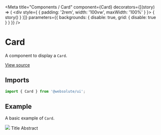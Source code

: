 
<Meta
  title="Components / Card"
  component={Card}
  decorators={[(story) => (
    <div style={ { padding: '2rem', width: '100vw', maxWidth: '100%' } }>
      { story() }
    </div>
  )]}
  parameters={{ backgrounds: { disable: true, grid: { disable: true } } }}
/>

# Card

A component to display a `Card`.

[View source](https://github.com/actarian/design-system/tree/main/src/ui/components/card)

## Imports

```js
import { Card } from '@websolute/ui';
```

## Example

A basic example of `Card`.

<Canvas>
  <Story name="Card">
    <Card type="beta" width="320px">
      <Media aspect={2 / 1}>
        <img src={'https://picsum.photos/640/320'} />
      </Media>
      <Card.Content>
        <Text size="6">Title</Text>
        <Text size="default">Abstract</Text>
      </Card.Content>
    </Card>
  </Story>
</Canvas>
